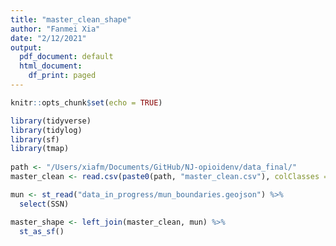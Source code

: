 ```yaml
---
title: "master_clean_shape"
author: "Fanmei Xia"
date: "2/12/2021"
output:
  pdf_document: default
  html_document:
    df_print: paged
---
```


```r
knitr::opts_chunk$set(echo = TRUE)
```

```R
library(tidyverse)
library(tidylog)
library(sf)
library(tmap)
 
path <- "/Users/xiafm/Documents/GitHub/NJ-opioidenv/data_final/"
master_clean <- read.csv(paste0(path, "master_clean.csv"), colClasses = c("SSN" = "character"))

mun <- st_read("data_in_progress/mun_boundaries.geojson") %>%
  select(SSN) 

master_shape <- left_join(master_clean, mun) %>%
  st_as_sf()

```
